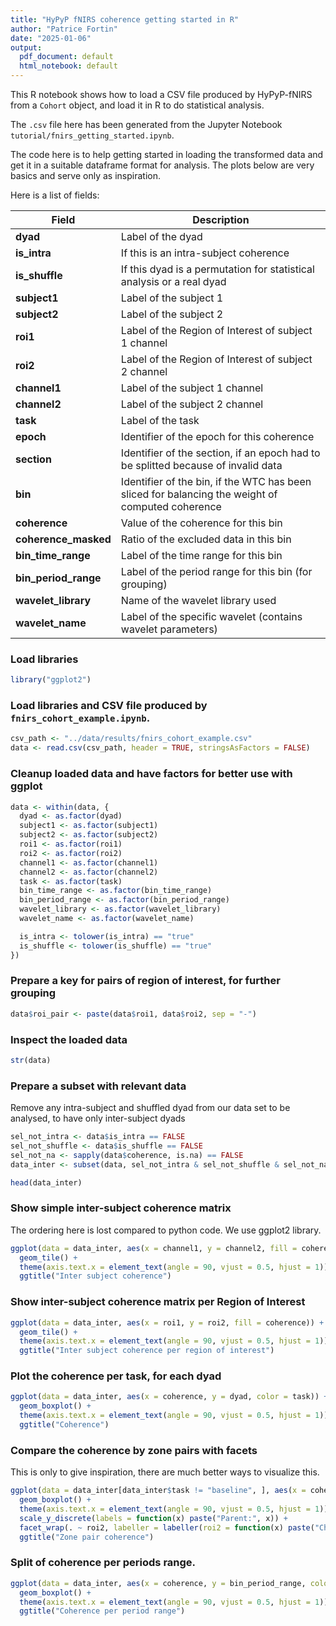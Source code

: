 ```yaml
---
title: "HyPyP fNIRS coherence getting started in R"
author: "Patrice Fortin"
date: "2025-01-06"
output:
  pdf_document: default
  html_notebook: default
---
```


This R notebook shows how to load a CSV file produced by HyPyP-fNIRS from a `Cohort` object, and load it in R to do statistical analysis.

The `.csv` file here has been generated from the Jupyter Notebook `tutorial/fnirs_getting_started.ipynb`.

The code here is to help getting started in loading the transformed data and get it in a suitable dataframe format for analysis. The plots below are very basics and serve only as inspiration.

Here is a list of fields:

|Field | Description |
| - | ---- |
| **dyad**             | Label of the dyad |
| **is_intra**         | If this is an intra-subject coherence |
| **is_shuffle**       | If this dyad is a permutation for statistical analysis or a real dyad |
| **subject1**         | Label of the subject 1 |
| **subject2**         | Label of the subject 2 |
| **roi1**             | Label of the Region of Interest of subject 1 channel |
| **roi2**             | Label of the Region of Interest of subject 2 channel |
| **channel1**         | Label of the subject 1 channel |
| **channel2**         | Label of the subject 2 channel |
| **task**             | Label of the task |
| **epoch**            | Identifier of the epoch for this coherence |
| **section**          | Identifier of the section, if an epoch had to be splitted because of invalid data |
| **bin**              | Identifier of the bin, if the WTC has been sliced for balancing the weight of computed coherence |
| **coherence**        | Value of the coherence for this bin |
| **coherence_masked** | Ratio of the excluded data in this bin |
| **bin_time_range**   | Label of the time range for this bin |
| **bin_period_range** | Label of the period range for this bin (for grouping) |
| **wavelet_library**  | Name of the wavelet library used |
| **wavelet_name**     | Label of the specific wavelet (contains wavelet parameters) |

### Load libraries

```r
library("ggplot2")
```

### Load libraries and CSV file produced by `fnirs_cohort_example.ipynb`.

```r
csv_path <- "../data/results/fnirs_cohort_example.csv"
data <- read.csv(csv_path, header = TRUE, stringsAsFactors = FALSE)
```

### Cleanup loaded data and have factors for better use with ggplot

```r
data <- within(data, {
  dyad <- as.factor(dyad)
  subject1 <- as.factor(subject1)
  subject2 <- as.factor(subject2)
  roi1 <- as.factor(roi1)
  roi2 <- as.factor(roi2)
  channel1 <- as.factor(channel1)
  channel2 <- as.factor(channel2)
  task <- as.factor(task)
  bin_time_range <- as.factor(bin_time_range)
  bin_period_range <- as.factor(bin_period_range)
  wavelet_library <- as.factor(wavelet_library)
  wavelet_name <- as.factor(wavelet_name)

  is_intra <- tolower(is_intra) == "true"
  is_shuffle <- tolower(is_shuffle) == "true"
})
```

### Prepare a key for pairs of region of interest, for further grouping

```r
data$roi_pair <- paste(data$roi1, data$roi2, sep = "-")
```

\newpage

### Inspect the loaded data

```r
str(data)
```

\newpage

### Prepare a subset with relevant data

Remove any intra-subject and shuffled dyad from our data set to be analysed, to have only inter-subject dyads

```r
sel_not_intra <- data$is_intra == FALSE
sel_not_shuffle <- data$is_shuffle == FALSE
sel_not_na <- sapply(data$coherence, is.na) == FALSE
data_inter <- subset(data, sel_not_intra & sel_not_shuffle & sel_not_na)
```

```r
head(data_inter)
```

\newpage

### Show simple inter-subject coherence matrix

The ordering here is lost compared to python code. We use ggplot2 library.

```r
ggplot(data = data_inter, aes(x = channel1, y = channel2, fill = coherence)) +
  geom_tile() +
  theme(axis.text.x = element_text(angle = 90, vjust = 0.5, hjust = 1)) +
  ggtitle("Inter subject coherence")
```

\newpage

### Show inter-subject coherence matrix per Region of Interest

```r
ggplot(data = data_inter, aes(x = roi1, y = roi2, fill = coherence)) +
  geom_tile() +
  theme(axis.text.x = element_text(angle = 90, vjust = 0.5, hjust = 1)) +
  ggtitle("Inter subject coherence per region of interest")
```

\newpage

### Plot the coherence per task, for each dyad

```r
ggplot(data = data_inter, aes(x = coherence, y = dyad, color = task)) +
  geom_boxplot() +
  theme(axis.text.x = element_text(angle = 90, vjust = 0.5, hjust = 1)) +
  ggtitle("Coherence")
```

\newpage

### Compare the coherence by zone pairs with facets

This is only to give inspiration, there are much better ways to visualize this.

```r
ggplot(data = data_inter[data_inter$task != "baseline", ], aes(x = coherence, y = roi1)) +
  geom_boxplot() +
  theme(axis.text.x = element_text(angle = 90, vjust = 0.5, hjust = 1)) +
  scale_y_discrete(labels = function(x) paste("Parent:", x)) +
  facet_wrap(. ~ roi2, labeller = labeller(roi2 = function(x) paste("Child:", x))) +
  ggtitle("Zone pair coherence")
```

\newpage

### Split of coherence per periods range.

```r
ggplot(data = data_inter, aes(x = coherence, y = bin_period_range, color = task)) +
  geom_boxplot() +
  theme(axis.text.x = element_text(angle = 90, vjust = 0.5, hjust = 1)) +
  ggtitle("Coherence per period range")
```

